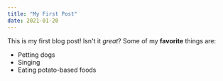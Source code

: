 ```yaml
---
title: "My First Post"
date: 2021-01-20
---
```


This is my first blog post! Isn't it _great_?
Some of my **favorite** things are:

-   Petting dogs
-   Singing
-   Eating potato-based foods
